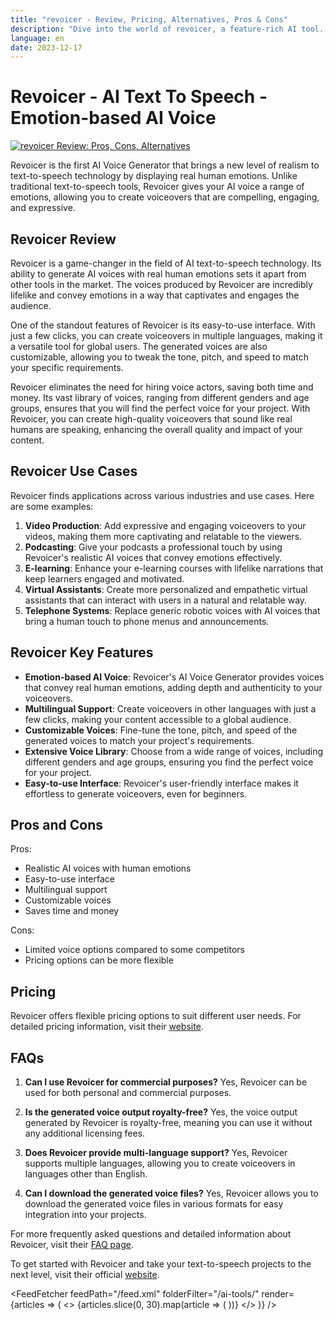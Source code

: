 ```yaml
---
title: "revoicer - Review, Pricing, Alternatives, Pros & Cons"
description: "Dive into the world of revoicer, a feature-rich AI tool. Learn about its features, pricing, and how it's making an impact. Don't miss out!"
language: en
date: 2023-12-17
---
```

        
# Revoicer - AI Text To Speech - Emotion-based AI Voice


<BlogHeader />


[![revoicer Review: Pros, Cons, Alternatives](/ai-tools/revoicer.png)](https://revoicer.com/)



Revoicer is the first AI Voice Generator that brings a new level of realism to text-to-speech technology by displaying real human emotions. Unlike traditional text-to-speech tools, Revoicer gives your AI voice a range of emotions, allowing you to create voiceovers that are compelling, engaging, and expressive.

## Revoicer Review

Revoicer is a game-changer in the field of AI text-to-speech technology. Its ability to generate AI voices with real human emotions sets it apart from other tools in the market. The voices produced by Revoicer are incredibly lifelike and convey emotions in a way that captivates and engages the audience.

One of the standout features of Revoicer is its easy-to-use interface. With just a few clicks, you can create voiceovers in multiple languages, making it a versatile tool for global users. The generated voices are also customizable, allowing you to tweak the tone, pitch, and speed to match your specific requirements.

Revoicer eliminates the need for hiring voice actors, saving both time and money. Its vast library of voices, ranging from different genders and age groups, ensures that you will find the perfect voice for your project. With Revoicer, you can create high-quality voiceovers that sound like real humans are speaking, enhancing the overall quality and impact of your content.

## Revoicer Use Cases

Revoicer finds applications across various industries and use cases. Here are some examples:

1. **Video Production**: Add expressive and engaging voiceovers to your videos, making them more captivating and relatable to the viewers.
2. **Podcasting**: Give your podcasts a professional touch by using Revoicer's realistic AI voices that convey emotions effectively.
3. **E-learning**: Enhance your e-learning courses with lifelike narrations that keep learners engaged and motivated.
4. **Virtual Assistants**: Create more personalized and empathetic virtual assistants that can interact with users in a natural and relatable way.
5. **Telephone Systems**: Replace generic robotic voices with AI voices that bring a human touch to phone menus and announcements.

## Revoicer Key Features

- **Emotion-based AI Voice**: Revoicer's AI Voice Generator provides voices that convey real human emotions, adding depth and authenticity to your voiceovers.
- **Multilingual Support**: Create voiceovers in other languages with just a few clicks, making your content accessible to a global audience.
- **Customizable Voices**: Fine-tune the tone, pitch, and speed of the generated voices to match your project's requirements.
- **Extensive Voice Library**: Choose from a wide range of voices, including different genders and age groups, ensuring you find the perfect voice for your project.
- **Easy-to-use Interface**: Revoicer's user-friendly interface makes it effortless to generate voiceovers, even for beginners.

## Pros and Cons

Pros:
- Realistic AI voices with human emotions
- Easy-to-use interface
- Multilingual support
- Customizable voices
- Saves time and money

Cons:
- Limited voice options compared to some competitors
- Pricing options can be more flexible

## Pricing

Revoicer offers flexible pricing options to suit different user needs. For detailed pricing information, visit their [website](https://revoicer.com/pricing).

## FAQs

1. **Can I use Revoicer for commercial purposes?**
   Yes, Revoicer can be used for both personal and commercial purposes.

2. **Is the generated voice output royalty-free?**
   Yes, the voice output generated by Revoicer is royalty-free, meaning you can use it without any additional licensing fees.

3. **Does Revoicer provide multi-language support?**
   Yes, Revoicer supports multiple languages, allowing you to create voiceovers in languages other than English.

4. **Can I download the generated voice files?**
   Yes, Revoicer allows you to download the generated voice files in various formats for easy integration into your projects.

For more frequently asked questions and detailed information about Revoicer, visit their [FAQ page](https://revoicer.com/faq).

To get started with Revoicer and take your text-to-speech projects to the next level, visit their official [website](https://revoicer.com/).


<AdComponent />


<FeedFetcher feedPath="/feed.xml" folderFilter="/ai-tools/" render={articles => (
    <>
        <Cards>
            {articles.slice(0, 30).map(article => (
                <Card key={article.link} title={article.title} href={article.link} />
            ))}
        </Cards>
    </>
)} />

